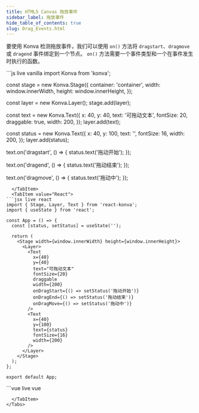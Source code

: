 ```yaml
---
title: HTML5 Canvas 拖放事件
sidebar_label: 拖放事件
hide_table_of_contents: true
slug: Drag_Events.html
---
```


要使用 Konva 检测拖放事件，我们可以使用 `on()` 方法将 `dragstart`、`dragmove` 或 `dragend` 事件绑定到一个节点。
`on()` 方法需要一个事件类型和一个在事件发生时执行的函数。


<Tabs>
  <TabItem value="Vanilla" default>
```js live vanilla
import Konva from 'konva';

const stage = new Konva.Stage({
  container: 'container',
  width: window.innerWidth,
  height: window.innerHeight,
});

const layer = new Konva.Layer();
stage.add(layer);

const text = new Konva.Text({
  x: 40,
  y: 40,
  text: '可拖动文本',
  fontSize: 20,
  draggable: true,
  width: 200,
});
layer.add(text);

const status = new Konva.Text({
  x: 40,
  y: 100,
  text: '',
  fontSize: 16,
  width: 200,
});
layer.add(status);

text.on('dragstart', () => {
  status.text('拖动开始');
});

text.on('dragend', () => {
  status.text('拖动结束');
});

text.on('dragmove', () => {
  status.text('拖动中');
});
```
  </TabItem>
  <TabItem value="React">
```jsx live react
import { Stage, Layer, Text } from 'react-konva';
import { useState } from 'react';

const App = () => {
  const [status, setStatus] = useState('');

  return (
    <Stage width={window.innerWidth} height={window.innerHeight}>
      <Layer>
        <Text
          x={40}
          y={40}
          text="可拖动文本"
          fontSize={20}
          draggable
          width={200}
          onDragStart={() => setStatus('拖动开始')}
          onDragEnd={() => setStatus('拖动结束')}
          onDragMove={() => setStatus('拖动中')}
        />
        <Text
          x={40}
          y={100}
          text={status}
          fontSize={16}
          width={200}
        />
      </Layer>
    </Stage>
  );
};

export default App;
```
  </TabItem>
  <TabItem value="Vue">
```vue live vue
<template>
  <v-stage :config="stageSize">
    <v-layer>
      <v-text
        :config="textConfig"
        @dragstart="handleDragStart"
        @dragend="handleDragEnd"
        @dragmove="handleDragMove"
      />
      <v-text :config="statusConfig" />
    </v-layer>
  </v-stage>
</template>

<script setup>
import { ref } from 'vue';

const stageSize = {
  width: window.innerWidth,
  height: window.innerHeight
};

const textConfig = {
  x: 40,
  y: 40,
  text: '可拖动文本',
  fontSize: 20,
  draggable: true,
  width: 200
};

const status = ref('');

const statusConfig = {
  x: 40,
  y: 100,
  text: status,
  fontSize: 16,
  width: 200
};

const handleDragStart = () => {
  status.value = '拖动开始';
};

const handleDragEnd = () => {
  status.value = '拖动结束';
};

const handleDragMove = () => {
  status.value = '拖动中';
};
</script>
```
  </TabItem>
</Tabs>